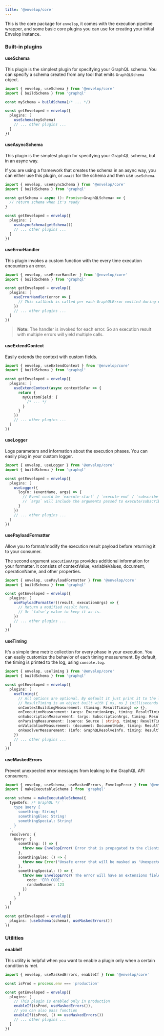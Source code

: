 ```yaml
---
title: '@envelop/core'
---
```


This is the core package for `envelop`, it comes with the execution pipeline wrapper, and some basic core plugins you can use for creating your initial Envelop instance.

### Built-in plugins

#### useSchema

This plugin is the simplest plugin for specifying your GraphQL schema. You can specify a schema created from any tool that emits `GraphQLSchema` object.

```ts
import { envelop, useSchema } from '@envelop/core'
import { buildSchema } from 'graphql'

const mySchema = buildSchema(/* ... */)

const getEnveloped = envelop({
  plugins: [
    useSchema(mySchema)
    // ... other plugins ...
  ]
})
```

#### useAsyncSchema

This plugin is the simplest plugin for specifying your GraphQL schema, but in an async way.

If you are using a framework that creates the schema in an async way, you can either use this plugin, or `await` for the schema and then use `useSchema`.

```ts
import { envelop, useAsyncSchema } from '@envelop/core'
import { buildSchema } from 'graphql'

const getSchema = async (): Promise<GraphQLSchema> => {
  // return schema when it's ready
}

const getEnveloped = envelop({
  plugins: [
    useAsyncSchema(getSchema())
    // ... other plugins ...
  ]
})
```

#### useErrorHandler

This plugin invokes a custom function with the every time execution encounters an error.

```ts
import { envelop, useErrorHandler } from '@envelop/core'
import { buildSchema } from 'graphql'

const getEnveloped = envelop({
  plugins: [
    useErrorHandler(error => {
      // This callback is called per each GraphQLError emitted during execution phase
    })
    // ... other plugins ...
  ]
})
```

> **Note:** The handler is invoked for each error. So an execution result with multiple errors will yield multiple calls.

#### useExtendContext

Easily extends the context with custom fields.

```ts
import { envelop, useExtendContext } from '@envelop/core'
import { buildSchema } from 'graphql'

const getEnveloped = envelop({
  plugins: [
    useExtendContext(async contextSoFar => {
      return {
        myCustomField: {
          /* ... */
        }
      }
    })
    // ... other plugins ...
  ]
})
```

#### useLogger

Logs parameters and information about the execution phases. You can easily plug in your custom logger.

```ts
import { envelop, useLogger } from '@envelop/core'
import { buildSchema } from 'graphql'

const getEnveloped = envelop({
  plugins: [
    useLogger({
      logFn: (eventName, args) => {
        // Event could be `execute-start` / `execute-end` / `subscribe-start` / `subscribe-end`
        // `args` will include the arguments passed to execute/subscribe (in case of "start" event) and additional result in case of "end" event.
      }
    })
    // ... other plugins ...
  ]
})
```

#### usePayloadFormatter

Allow you to format/modify the execution result payload before returning it to your consumer.

The second argument `executionArgs` provides additional information for your formatter. It consists of contextValue, variableValues, document, operationName, and other properties.

```ts
import { envelop, usePayloadFormatter } from '@envelop/core'
import { buildSchema } from 'graphql'

const getEnveloped = envelop({
  plugins: [
    usePayloadFormatter((result, executionArgs) => {
      // Return a modified result here,
      // Or `false`y value to keep it as-is.
    })
    // ... other plugins ...
  ]
})
```

#### useTiming

It's a simple time metric collection for every phase in your execution. You can easily customize the behavior of each timing measurement. By default, the timing is printed to the log, using `console.log`.

```ts
import { envelop, useTiming } from '@envelop/core'
import { buildSchema } from 'graphql'

const getEnveloped = envelop({
  plugins: [
    useTiming({
      // All options are optional. By default it just print it to the log.
      // ResultTiming is an object built with { ms, ns } (milliseconds and nanoseconds)
      onContextBuildingMeasurement: (timing: ResultTiming) => {},
      onExecutionMeasurement: (args: ExecutionArgs, timing: ResultTiming) => {},
      onSubscriptionMeasurement: (args: SubscriptionArgs, timing: ResultTiming) => {},
      onParsingMeasurement: (source: Source | string, timing: ResultTiming) => {},
      onValidationMeasurement: (document: DocumentNode, timing: ResultTiming) => {},
      onResolverMeasurement: (info: GraphQLResolveInfo, timing: ResultTiming) => {}
    })
    // ... other plugins ...
  ]
})
```

#### useMaskedErrors

Prevent unexpected error messages from leaking to the GraphQL API consumers.

```ts
import { envelop, useSchema, useMaskedErrors, EnvelopError } from '@envelop/core'
import { makeExecutableSchema } from 'graphql'

const schema = makeExecutableSchema({
  typeDefs: /* GraphQL */ `
    type Query {
      something: String!
      somethingElse: String!
      somethingSpecial: String!
    }
  `,
  resolvers: {
    Query: {
      something: () => {
        throw new EnvelopError('Error that is propagated to the clients.')
      },
      somethingElse: () => {
        throw new Error("Unsafe error that will be masked as 'Unexpected Error.'.")
      },
      somethingSpecial: () => {
        throw new EnvelopError('The error will have an extensions field.', {
          code: 'ERR_CODE',
          randomNumber: 123
        })
      }
    }
  }
})

const getEnveloped = envelop({
  plugins: [useSchema(schema), useMaskedErrors()]
})
```

### Utilities

#### enableIf

This utility is helpful when you want to enable a plugin only when a certain condition is met.

```ts
import { envelop, useMaskedErrors, enableIf } from '@envelop/core'

const isProd = process.env === 'production'

const getEnveloped = envelop({
  plugins: [
    // This plugin is enabled only in production
    enableIf(isProd, useMaskedErrors()),
    // you can also pass function
    enableIf(isProd, () => useMaskedErrors())
    // ... other plugins ...
  ]
})
```

